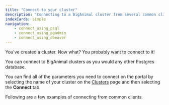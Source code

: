 ```yaml
---
title: "Connect to your cluster"
description: "Connecting to a BigAnimal cluster from several common clients"
indexCards: simple
navigation:
    - connect_using_psql
    - connect_using_pgadmin
    - connect_using_dbeaver
---
```


You've created a cluster. Now what? You probably want to connect to it!

You can connect to BigAnimal clusters as you would any other Postgres database. 

You can find all of the parameters you need to connect on the portal by selecting the name of your cluster on the [Clusters](https://portal.biganimal.com/clusters) page and then selecting the **Connect** tab.

Following are a few examples of connecting from common clients.

